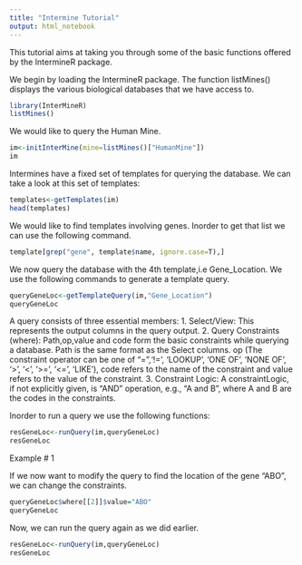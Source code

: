 ---
title: "Intermine Tutorial"
output: html_notebook
---
This tutorial aims at taking you through some of the basic functions offered by the IntermineR package. 

We begin by loading the IntermineR package. The function listMines() displays the various biological databases that we have access to. 

```{r}
library(InterMineR)
listMines()
```

We would like to query the Human Mine. 
```{r}
im<-initInterMine(mine=listMines()["HumanMine"])
im
```
Intermines have a fixed set of templates for querying the database. We can take a look at this set of templates: 
```{r}
templates<-getTemplates(im)
head(templates)
```

We would like to find templates involving genes. Inorder to get that list we can use the following command. 

```{r}
template[grep("gene", template$name, ignore.case=T),]
```

We now query the database with the 4th template,i.e Gene_Location. We use the following commands to generate a template query. 

```{r}
queryGeneLoc<-getTemplateQuery(im,"Gene_Location")
queryGeneLoc
```

A query consists of three essential members: 
1. Select/View: This represents the output columns in the query output. 
2. Query Constraints (where): Path,op,value and code form the basic constraints while querying a database.   Path is the same format as the Select columns. op (The constraint operator can be one of "=",'!=', 'LOOKUP', 'ONE OF', 'NONE OF', '>', '<', '>=', '<=', 'LIKE'), code refers to the name of the constraint and value refers to the value of the constraint. 
3. Constraint Logic: A constraintLogic, if not explicitly given, is "AND" operation,
e.g., "A and B", where A and B are the codes in the constraints.


Inorder to run a query we use the following functions: 

```{r}
resGeneLoc<-runQuery(im,queryGeneLoc)
resGeneLoc
```

Example # 1

If we now want to modify the query to find the location of the gene "ABO", we can change the constraints. 

```{r}
queryGeneLoc$where[[2]]$value="ABO"
queryGeneLoc

```


Now, we can run the query again as we did earlier. 

```{r}
resGeneLoc<-runQuery(im,queryGeneLoc)
resGeneLoc
```

